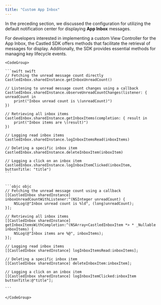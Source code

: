 ```yaml
---
title: "Custom App Inbox"
---
```


In the preceding section, we discussed the configuration for utilizing the default notification center for displaying **App Inbox** messages.

For developers interested in implementing a custom View Controller for the App Inbox, the Castled SDK offers methods that facilitate the retrieval of messages for display. Additionally, the SDK provides essential methods for managing key lifecycle events.

    <CodeGroup>

    ```swift swift
    // Fetching the unread message count directly
    CastledInbox.sharedInstance.getInboxUnreadCount()

    // Listening to unread message count changes using a callback
    CastledInbox.sharedInstance.observeUnreadCountChanges(listener: { unreadCount in
        print("Inbox unread count is \(unreadCount)")
    })

    // Retrieving all inbox items
    CastledInbox.sharedInstance.getInboxItems(completion: { result in
        print("Inbox items are \(result)")
    })

    // Logging read inbox items
    CastledInbox.sharedInstance.logInboxItemsRead(inboxItems)

    // Deleting a specific inbox item
    CastledInbox.sharedInstance.deleteInboxItem(inboxItem)

    // Logging a click on an inbox item
    CastledInbox.sharedInstance.logInboxItemClicked(inboxItem, buttonTitle: "title")
    ```


    ```objc objc
    // Fetching the unread message count using a callback
    [[CastledInbox sharedInstance] inboxUnreadCountWithListener:^(NSInteger unreadCount) {
        NSLog(@"Inbox unread count is %ld", (long)unreadCount);
    }];

    // Retrieving all inbox items
    [[CastledInbox sharedInstance] getInboxItemsWithCompletion:^(NSArray<CastledInboxItem *> * _Nullable inboxItems) {
        NSLog(@"Inbox items are %@", inboxItems);
    }];

    // Logging read inbox items
    [[CastledInbox sharedInstance] logInboxItemsRead:inboxItems];

    // Deleting a specific inbox item
    [[CastledInbox sharedInstance] deleteInboxItem:inboxItem];

    // Logging a click on an inbox item
    [[CastledInbox sharedInstance] logInboxItemClicked:inboxItem buttonTitle:@"title"];

    ```

    </CodeGroup>
